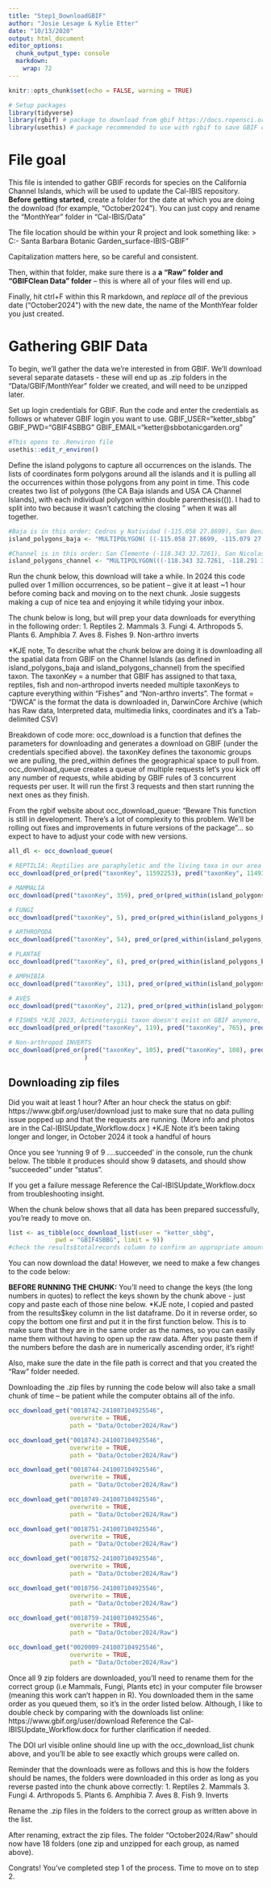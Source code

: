 ```yaml
---
title: "Step1_DownloadGBIF"
author: "Josie Lesage & Kylie Etter"
date: "10/13/2020"
output: html_document
editor_options: 
  chunk_output_type: console
  markdown: 
    wrap: 72
---
```


```r
knitr::opts_chunk$set(echo = FALSE, warning = TRUE)

# Setup packages
library(tidyverse) 
library(rgbif) # package to download from gbif https://docs.ropensci.org/rgbif/articles/rgbif.html#get-occurrence-data-from-gbif 
library(usethis) # package recommended to use with rgbif to save GBIF credentials in a .Renviron file so you don't have to enter them in the code with each download query directions: https://docs.ropensci.org/rgbif/articles/gbif_credentials.html
```


# File goal
This file is intended to gather GBIF records for species on the California Channel Islands, which will be used to update the Cal-IBIS repository. **Before getting started**, create a folder for the date at which you are doing the download (for example, "October2024"). You can just copy and rename the "MonthYear" folder in "Cal-IBIS/Data"

The file location should be within your R project and look something like:
>  C:\Users\ketter\OneDrive - Santa Barbara Botanic Garden\gitit_surface\Cal-IBIS-GBIF\Data\October2024"

Capitalization matters here, so be careful and consistent. 

Then, within that folder, make sure there is a  **a "Raw" folder and "GBIFClean Data" folder** -- this is where all of your files will end up.

Finally, hit ctrl+F within this R markdown, and *replace all* of the previous date ("October2024") with the new date, the name of the MonthYear folder you just created.

# Gathering GBIF Data
To begin, we'll gather the data we're interested in from GBIF. We'll download several separate datasets - these will end up as .zip folders in the "Data/GBIF/MonthYear" folder we created, and will need to be unzipped later.

Set up login credentials for GBIF. Run the code and enter the credentials as follows or whatever GBIF login you want to use. 
GBIF_USER="ketter_sbbg"
GBIF_PWD="GBIF4SBBG"
GBIF_EMAIL="ketter@sbbotanicgarden.org"
```r
#This opens to .Renviron file 
usethis::edit_r_environ()
```

Define the island polygons to capture all occurrences on the islands. The lists of coordinates form polygons around all the islands and it is pulling all the occurrences within those polygons from any point in time. This code creates two list of polygons (the CA Baja islands and USA CA Channel Islands), with each individual polygon within double parenthesis(()). I had to split into two because it wasn't catching the closing " when it was all together. 
```r
#Baja is in this order: Cedros y Natividad (-115.058 27.8699), San Benito (-115.572 28.4047), Guadalupe (-118.265 29.2801), San Jeronimo ((-115.748 29.7948), San Martin (-116.043 30.5660), Todos Santos (-116.724 31.7577), Coronados (-117.236 32.3001)
island_polygons_baja <- "MULTIPOLYGON( ((-115.058 27.8699, -115.079 27.9225, -115.127 27.9553, -115.103 27.9768, -115.085 28.0076, -115.080 28.0787, -115.056 28.1297, -115.054 28.1866, -115.067 28.2291, -115.061 28.2673, -115.075 28.3287, -115.103 28.4003, -115.138 28.4388, -115.190 28.4635, -115.245 28.4629,	-115.296 28.4386, -115.338 28.3900, -115.365 28.3003, -115.353 28.2411, -115.387 28.2010, -115.421 28.1820, -115.443 28.1547, -115.459 28.0889, -115.456 28.0547, -115.439 28.0244, -115.413 28.0018, -115.376 27.9860, -115.337 27.9832, -115.299 27.9546, -115.323 27.9120, -115.320 27.8642, -115.300 27.8337, -115.228 27.7701, -115.161 27.7587, -115.108 27.7734, -115.083 27.7939, -115.067 27.8200, -115.090 27.8420, -115.091 27.8514, -115.058 27.8699)), ((-115.572 28.4047, -115.629 28.4020, -115.674 28.3781, -115.701 28.3343, -115.705 28.2818, -115.685 28.2449, -115.649 28.2187, -115.604 28.2068, -115.522 28.2031, -115.482 28.2193, -115.452 28.2495, -115.437 28.2852, -115.437 28.3242, -115.454 28.3574, -115.491 28.3906,  -115.529 28.4044, -115.572 28.4047)), ((-118.265 29.2801, -118.395 29.2438, -118.451 29.1983, -118.469 29.1501, -118.462 29.1126, -118.465 29.0563, -118.448 29.0227, -118.415 28.9944, -118.415 28.9639, -118.396 28.9051, -118.400 28.8608, -118.393 28.8309, -118.352 28.7786, -118.321 28.7631, -118.289 28.7572, -118.238 28.7661, -118.198 28.7949, -118.134 28.8871, -118.120 28.9596, -118.128 29.0784, -118.169 29.1446, -118.159 29.1858, -118.166 29.2223, -118.206 29.2647, -118.265 29.2801)), ((-116.043 30.5660, -116.081 30.5833, -116.125 30.5870, -116.166 30.5756, -116.202 30.5508, -116.223 30.5177, -116.228 30.4810, -116.216 30.4439, -116.189 30.4146, -116.146 30.3954, -116.103 30.3903, -116.058 30.4014, -116.025 30.4225, -116.040 30.4325, -116.058 30.4715, -116.043 30.5660)), ((-116.724 31.7577, -116.680 31.7786, -116.684 31.8219, -116.699 31.8552, -116.726 31.8804, -116.775 31.9001,  -116.817 31.9032, -116.860 31.8914, -116.894 31.8657, -116.914 31.8280, -116.913 31.7872, -116.894 31.7546,	-116.850 31.7176, -116.809 31.7017, -116.765 31.7011, -116.726 31.7149, -116.753 31.7407, -116.747 31.7568, -116.724 31.7577)), ((-117.236 32.3001, -117.183 32.3140, -117.146 32.3476, -117.133 32.3943, -117.144 32.4462, -117.181 32.4892, -117.251 32.5264, -117.293 32.5363, -117.337 32.5308, -117.373 32.5116, -117.398 32.4824, -117.407 32.4477, -117.400 32.4090, -117.377 32.3760, -117.338 32.3509, -117.308 32.3198, -117.275 32.3050, -117.236 32.3001)), ((-115.748 29.7948, -115.778 29.8235, -115.822 29.8119, -115.822 29.7749, -115.777 29.7538, -115.749 29.7832, -115.748 29.7948)))"

#Channel is in this order: San Clemente (-118.343 32.7261), San Nicolas (-119.537 33.3755), Catalina (-118.610 33.5691), Santa Barbara (-119.032 33.3750), Anacapa, Cruz, Rosa and Miguel (-120.236 34.1001)
island_polygons_channel <- "MULTIPOLYGON(((-118.343 32.7261, -118.291 32.7437, -118.252 32.7828, -118.243 32.8295, -118.263 32.8735, -118.416 32.9937, -118.477 33.0774, -118.515 33.1083, -118.550 33.1211, -118.598 33.1258, -118.670 33.1050, -118.694 33.0844, -118.709 33.0590, -118.711 32.9949, -118.587 32.7994, -118.492 32.7299, -118.462 32.7156, -118.414 32.7107, -118.343 32.7261)), ((-119.537 33.3755, -119.620 33.3617, -119.667 33.3300, -119.686 33.280, -119.669 33.2168, -119.646 33.1876, -119.609 33.1599, -119.532 33.1333, -119.463 33.1248, -119.389 33.1400, -119.356 33.1624, -119.331 33.1991, -119.327 33.2353, -119.340 33.2730, -119.363 33.3033, -119.409 33.3361, -119.491 33.3695, -119.537 33.3755)), ((-118.610 33.5691, -118.654 33.5598, -118.690 33.5354, -118.711 33.5009, -118.712 33.4621, -118.695 33.4261, -118.656 33.3815, -118.596 33.3480, -118.577 33.3020, -118.542 33.2631, -118.488 33.2359, -118.401 33.2286, -118.334 33.2090, -118.277 33.2174, -118.231 33.2435, -118.201 33.2852, -118.199 33.3399, -118.218 33.3824, -118.262 33.4269, -118.289 33.4692, -118.339 33.4976, -118.456 33.5367, -118.501 33.5620, -118.610 33.5691)), ((-119.032 33.3750, -118.989 33.3837, -118.954 33.4045, -118.931 33.4346, -118.920 33.4753, -118.925 33.5151, -118.947 33.5480, -118.983 33.5702, -119.028 33.5792, -119.084 33.5688, -119.119 33.5517, -119.146 33.5211, -119.156 33.4839, -119.143 33.4384, -119.118 33.4043, -119.077 33.3815, -119.032 33.3750)), ((-120.236 34.1001, -120.325 34.1589, -120.364 34.1664, -120.404 34.1616, -120.474 34.1313, -120.533 34.0941, -120.556 34.0522, -120.554 34.0086, -120.528 33.9712, -120.488 33.9477, -120.373 33.9247, -120.317 33.9287, -120.298 33.9173, -120.248 33.8540, -120.171 33.8149, -120.132 33.8048, -120.087 33.8072, -120.011 33.8305, -119.970 33.8516, -119.920 33.8616, -119.887 33.8830, -119.828 33.8699, -119.713 33.8695, -119.628 33.8971, -119.528 33.9098, -119.485 33.9290, -119.436 33.9157, -119.363 33.9154, -119.284 33.9497, -119.261 33.9746, -119.250 34.0053, -119.261 34.0566, -119.304 34.0944, -119.354 34.1072, -119.453 34.1050, -119.514 34.1361, -119.551 34.1453, -119.612 34.1406, -119.658 34.1216, -119.737 34.1473, -119.795 34.1477, -119.838 34.1602, -119.927 34.1675, -119.977 34.1537, -120.013 34.1224, -120.070 34.1271, -120.114 34.1144, -120.155 34.1152, -120.208 34.0996, -120.236 34.1001)))"

```

Run the chunk below, this download will take a while. In 2024 this code pulled over 1 million occurrences, so be patient -- give it at least ~1 hour before coming back and moving on to the next chunk. Josie suggests making a cup of nice tea and enjoying it while tidying your inbox.

The chunk below is long, but will prep your data downloads for everything in the following order:
1. Reptiles
2. Mammals
3. Fungi
4. Arthropods
5. Plants
6. Amphibia
7. Aves
8. Fishes
9. Non-arthro inverts

*KJE note, To describe what the chunk below are doing  it is downloading all the spatial data from GBIF on the Channel Islands (as defined in island_polygons_baja and island_polygons_channel) from the specified taxon. The taxonKey = a number that GBIF has assigned to that taxa, reptiles, fish and non-arthropod inverts needed multiple taxonKeys to capture everything within "Fishes" and "Non-arthro inverts". The format = "DWCA" is the format the data is downloaded in, DarwinCore Archive (which has Raw data, Interpreted data, multimedia links, coordinates and it's a Tab-delimited CSV)

Breakdown of code more: occ_download is a function that defines the parameters for downloading and generates a download on GBIF (under the credentials specified above). the taxonKey defines the taxonomic groups we are pulling, the pred_within defines the geographical space to pull from. occ_download_queue creates a queue of multiple requests let's you kick off any number of requests, while abiding by GBIF rules of 3 concurrent requests per user. It will run the first 3 requests and then start running the next ones as they finish. 

From the rgbif website about occ_download_queue: "Beware
This function is still in development. There's a lot of complexity to this problem. We'll be rolling out fixes and improvements in future versions of the package"... so expect to have to adjust your code with new versions.
```r
all_dl <- occ_download_queue(

# REPTILIA: Reptilies are paraphyletic and the living taxa in our area are turtles (11418144), crocodilians (11492978), squamates (11592253).
occ_download(pred_or(pred("taxonKey", 11592253), pred("taxonKey", 11493978), pred("taxonKey", 11418114)), pred_or(pred_within(island_polygons_baja), pred_within(island_polygons_channel)), format="DWCA"),

# MAMMALIA
occ_download(pred("taxonKey", 359), pred_or(pred_within(island_polygons_baja), pred_within(island_polygons_channel)), format="DWCA"),

# FUNGI
occ_download(pred("taxonKey", 5), pred_or(pred_within(island_polygons_baja), pred_within(island_polygons_channel)), format="DWCA"),

# ARTHROPODA
occ_download(pred("taxonKey", 54), pred_or(pred_within(island_polygons_baja), pred_within(island_polygons_channel)), format="DWCA"),

# PLANTAE
occ_download(pred("taxonKey", 6), pred_or(pred_within(island_polygons_baja), pred_within(island_polygons_channel)), format="DWCA"),

# AMPHIBIA
occ_download(pred("taxonKey", 131), pred_or(pred_within(island_polygons_baja), pred_within(island_polygons_channel)), format="DWCA"),

# AVES
occ_download(pred("taxonKey", 212), pred_or(pred_within(island_polygons_baja), pred_within(island_polygons_channel)), format="DWCA"),

# FISHES *KJE 2023, Actinoterygii taxon doesn't exist on GBIF anymore, that class apparently contained 95% of all fish, so there was initially a significant drop in records..updated the keys to: subclass Elasmobranchii(121), subclass Holocephali(120), class, Myxini(119), order Coelacanthiformes (765), order Acipenseriformes (1103), order Amiiformes(494), order Anguilliformes(495), order Atheriniformes(496), order Aulopiformes(497), Beryciformes(499), Characiformes(537), Clupeiformes(538), Cypriniformes(1153), Cyprinodontiformes(547), Elopiformes(1162), Esociformes(5488), Gadiformes(549), Gasterosteiformes(550), Gobiesociformes(1163), Lepisosteiformes(1167), Lophiiformes(1305), Ophidiiformes(1308), Osmeriformes(1068), Osteoglossiformes(1069), Perciformes(587), Percopsiformes(1310), Petromyzontiformes(771), Pleuronectiformes(588), Salmoniformes(1313), Scorpaeniformes(590), Siluriformes(708), Syngnathiformes(773), Tetraodontiformes(772)
occ_download(pred_or(pred("taxonKey", 119), pred("taxonKey", 765), pred("taxonKey", 121), pred("taxonKey", 120), pred("taxonKey", 1103), pred("taxonKey", 494), pred("taxonKey", 495), pred("taxonKey", 496), pred("taxonKey", 497), pred("taxonKey", 499), pred("taxonKey", 537), pred("taxonKey", 538), pred("taxonKey", 1153), pred("taxonKey", 547), pred("taxonKey", 1162), pred("taxonKey", 5488), pred("taxonKey", 549), pred("taxonKey", 550), pred("taxonKey", 1163), pred("taxonKey", 1167), pred("taxonKey", 1305), pred("taxonKey", 1308), pred("taxonKey", 1068), pred("taxonKey", 1069), pred("taxonKey", 587), pred("taxonKey", 1310), pred("taxonKey", 771), pred("taxonKey", 588), pred("taxonKey", 1313), pred("taxonKey", 590), pred("taxonKey", 708), pred("taxonKey", 773), pred("taxonKey", 772)), pred_or(pred_within(island_polygons_baja), pred_within(island_polygons_channel)), format="DWCA"),

# Non-arthropod INVERTS
occ_download(pred_or(pred("taxonKey", 105), pred("taxonKey", 108), pred("taxonKey", 110), pred("taxonKey", 14), pred("taxonKey", 19), pred("taxonKey", 22), pred("taxonKey", 42), pred("taxonKey", 43), pred("taxonKey", 45), pred("taxonKey", 50), pred("taxonKey", 51), pred("taxonKey", 52), pred("taxonKey", 53), pred("taxonKey", 55), pred("taxonKey", 5967454), pred("taxonKey", 5967456), pred("taxonKey", 5967481), pred("taxonKey", 62), pred("taxonKey", 63), pred("taxonKey", 64), pred("taxonKey", 67), pred("taxonKey", 7190138), pred("taxonKey", 74), pred("taxonKey", 75), pred("taxonKey", 76), pred("taxonKey", 7664204), pred("taxonKey", 77), pred("taxonKey", 8173593), pred("taxonKey", 8246594), pred("taxonKey", 8355438), pred("taxonKey", 91), pred("taxonKey", 9238047)), pred_or(pred_within(island_polygons_baja), pred_within(island_polygons_channel)), format="DWCA")
                     )
```

## Downloading zip files
Did you wait at least 1 hour? After an hour check the status on gbif: https://www.gbif.org/user/download just to make sure that no data pulling issue popped up and that the requests are running. (More info and photos are in the Cal-IBISUpdate_Workflow.docx ) *KJE Note it's been taking longer and longer, in October 2024 it took a handful of hours

Once you see 'running 9 of 9 ....succeeded' in the console, run the chunk below. The tibble it produces should show 9 datasets, and should show "succeeded" under "status".

If you get a failure message  Reference the Cal-IBISUpdate_Workflow.docx from troubleshooting insight. 

When the chunk below shows that all data has been prepared successfully, you're ready to move on. 

```r
list <- as_tibble(occ_download_list(user = "ketter_sbbg", 
             pwd = "GBIF4SBBG", limit = 9))
#check the results$totalrecords column to confirm an appropriate amount of data was pulled (the lowest amount of recorded will be about 5000 and birds will be the highest around 500,000)
```

You can now download the data! However, we need to make a few changes to the code below:

**BEFORE RUNNING THE CHUNK:** You'll need to change the keys (the long numbers in quotes) to reflect the keys shown by the chunk above - just copy and paste each of those nine below. *KJE note, I copied and pasted from the results$key column in the list dataframe. Do it in reverse order, so copy the bottom one first and put it in the first function below. This is to make sure that they are in the same order as the names, so you can easily name them without having to open up the raw data. After you paste them if the numbers before the dash are in numerically ascending order, it's right!

Also, make sure the date in the file path is correct and that you created the "Raw" folder needed.

Downloading the .zip files by running the code below will also take a small chunk of time -- be patient while the computer obtains all of the info.

```r

occ_download_get("0018742-241007104925546",
                 overwrite = TRUE,
                 path = "Data/October2024/Raw")

occ_download_get("0018743-241007104925546",
                 overwrite = TRUE,
                 path = "Data/October2024/Raw")

occ_download_get("0018744-241007104925546",
                 overwrite = TRUE,
                 path = "Data/October2024/Raw")

occ_download_get("0018749-241007104925546",
                 overwrite = TRUE,
                 path = "Data/October2024/Raw")

occ_download_get("0018751-241007104925546",
                 overwrite = TRUE,
                 path = "Data/October2024/Raw")

occ_download_get("0018752-241007104925546",
                 overwrite = TRUE,
                 path = "Data/October2024/Raw")

occ_download_get("0018756-241007104925546",
                 overwrite = TRUE,
                 path = "Data/October2024/Raw")

occ_download_get("0018759-241007104925546",
                 overwrite = TRUE,
                 path = "Data/October2024/Raw")

occ_download_get("0020009-241007104925546",
                 overwrite = TRUE,
                 path = "Data/October2024/Raw")

```

Once all 9 zip folders are downloaded, you'll need to rename them for the correct group (i.e Mammals, Fungi, Plants etc) in your computer file browser (meaning this work can't happen in R). You downloaded them in the same order as you queued them, so it's in the order listed below. Although, I like to double check by comparing with the downloads list online:
https://www.gbif.org/user/download Reference the Cal-IBISUpdate_Workflow.docx for further clarification if needed.

The DOI url visible online should line up with the occ_download_list chunk above, and you'll be able to see exactly which groups were called on. 

Reminder that the downloads were as follows and this is how the folders should be names, the folders were downloaded in this order as long as you reverse pasted into the chunk above correctly:
1. Reptiles
2. Mammals
3. Fungi
4. Arthropods
5. Plants
6. Amphibia
7. Aves
8. Fish
9. Inverts

Rename the .zip files in the folders to the correct group as written above in the list.

After renaming, extract the zip files. The folder "October2024/Raw" should now have 18 folders (one zip and unzipped for each group, as named above).

Congrats! You've completed step 1 of the process. Time to move on to step 2. 